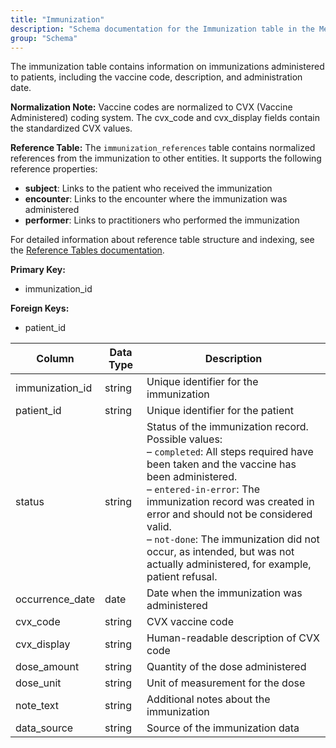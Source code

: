 ```yaml
---
title: "Immunization"
description: "Schema documentation for the Immunization table in the Metriport data model"
group: "Schema"
---
```


The immunization table contains information on immunizations administered to patients, including the vaccine code, description, and administration date.

**Normalization Note:**
Vaccine codes are normalized to CVX (Vaccine Administered) coding system. The cvx_code and cvx_display fields contain the standardized CVX values.

**Reference Table:**
The `immunization_references` table contains normalized references from the immunization to other entities. It supports the following reference properties:
* **subject**: Links to the patient who received the immunization
* **encounter**: Links to the encounter where the immunization was administered
* **performer**: Links to practitioners who performed the immunization

For detailed information about reference table structure and indexing, see the [Reference Tables documentation](/medical-api/handling-data/schema/reference-tables).

**Primary Key:**
* immunization_id

**Foreign Keys:**
* patient_id

| Column | Data Type | Description |
| ------ | --------- | ----------- |
| immunization_id | string | Unique identifier for the immunization |
| patient_id | string | Unique identifier for the patient |
| status | string | Status of the immunization record. Possible values:<br/>– <code>completed</code>: All steps required have been taken and the vaccine has been administered.<br/>– <code>entered-in-error</code>: The immunization record was created in error and should not be considered valid.<br/>– <code>not-done</code>: The immunization did not occur, as intended, but was not actually administered, for example, patient refusal. |
| occurrence_date | date | Date when the immunization was administered |
| cvx_code | string | CVX vaccine code |
| cvx_display | string | Human-readable description of CVX code |
| dose_amount | string | Quantity of the dose administered |
| dose_unit | string | Unit of measurement for the dose |
| note_text | string | Additional notes about the immunization |
| data_source | string | Source of the immunization data |
